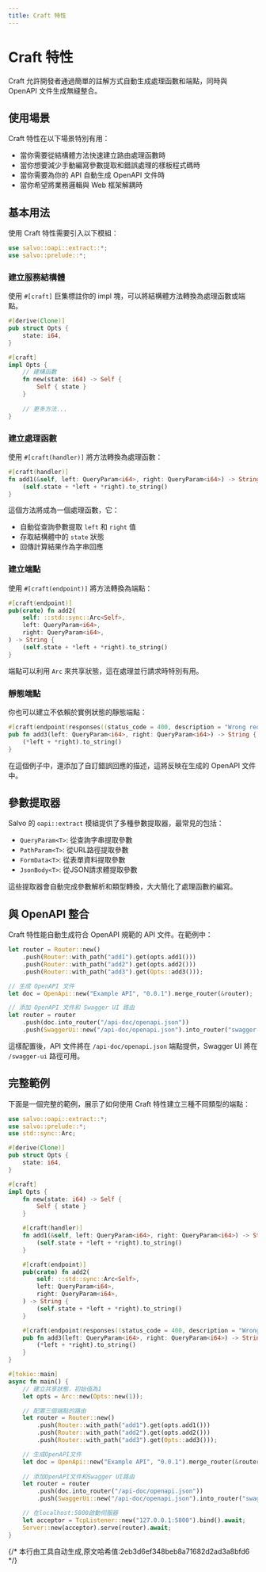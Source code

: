 ```yaml
---
title: Craft 特性
---
```


# Craft 特性

Craft 允許開發者通過簡單的註解方式自動生成處理函數和端點，同時與 OpenAPI 文件生成無縫整合。

## 使用場景

Craft 特性在以下場景特別有用：

- 當你需要從結構體方法快速建立路由處理函數時
- 當你想要減少手動編寫參數提取和錯誤處理的樣板程式碼時
- 當你需要為你的 API 自動生成 OpenAPI 文件時
- 當你希望將業務邏輯與 Web 框架解耦時

## 基本用法

使用 Craft 特性需要引入以下模組：

```rust
use salvo::oapi::extract::*;
use salvo::prelude::*;
```

### 建立服務結構體

使用 `#[craft]` 巨集標註你的 impl 塊，可以將結構體方法轉換為處理函數或端點。

```rust
#[derive(Clone)]
pub struct Opts {
    state: i64,
}

#[craft]
impl Opts {
    // 建構函數
    fn new(state: i64) -> Self {
        Self { state }
    }
    
    // 更多方法...
}
```

### 建立處理函數

使用 `#[craft(handler)]` 將方法轉換為處理函數：

```rust
#[craft(handler)]
fn add1(&self, left: QueryParam<i64>, right: QueryParam<i64>) -> String {
    (self.state + *left + *right).to_string()
}
```

這個方法將成為一個處理函數，它：
- 自動從查詢參數提取 `left` 和 `right` 值
- 存取結構體中的 `state` 狀態
- 回傳計算結果作為字串回應

### 建立端點

使用 `#[craft(endpoint)]` 將方法轉換為端點：

```rust
#[craft(endpoint)]
pub(crate) fn add2(
    self: ::std::sync::Arc<Self>,
    left: QueryParam<i64>,
    right: QueryParam<i64>,
) -> String {
    (self.state + *left + *right).to_string()
}
```

端點可以利用 `Arc` 來共享狀態，這在處理並行請求時特別有用。

### 靜態端點

你也可以建立不依賴於實例狀態的靜態端點：

```rust
#[craft(endpoint(responses((status_code = 400, description = "Wrong request parameters."))))]
pub fn add3(left: QueryParam<i64>, right: QueryParam<i64>) -> String {
    (*left + *right).to_string()
}
```

在這個例子中，還添加了自訂錯誤回應的描述，這將反映在生成的 OpenAPI 文件中。

## 參數提取器

Salvo 的 `oapi::extract` 模組提供了多種參數提取器，最常見的包括：

- `QueryParam<T>`: 從查詢字串提取參數
- `PathParam<T>`: 從URL路徑提取參數
- `FormData<T>`: 從表單資料提取參數
- `JsonBody<T>`: 從JSON請求體提取參數

這些提取器會自動完成參數解析和類型轉換，大大簡化了處理函數的編寫。

## 與 OpenAPI 整合

Craft 特性能自動生成符合 OpenAPI 規範的 API 文件。在範例中：

```rust
let router = Router::new()
    .push(Router::with_path("add1").get(opts.add1()))
    .push(Router::with_path("add2").get(opts.add2()))
    .push(Router::with_path("add3").get(Opts::add3()));

// 生成 OpenAPI 文件
let doc = OpenApi::new("Example API", "0.0.1").merge_router(&router);

// 添加 OpenAPI 文件和 Swagger UI 路由
let router = router
    .push(doc.into_router("/api-doc/openapi.json"))
    .push(SwaggerUi::new("/api-doc/openapi.json").into_router("swagger-ui"));
```

這樣配置後，API 文件將在 `/api-doc/openapi.json` 端點提供，Swagger UI 將在 `/swagger-ui` 路徑可用。

## 完整範例

下面是一個完整的範例，展示了如何使用 Craft 特性建立三種不同類型的端點：

```rust
use salvo::oapi::extract::*;
use salvo::prelude::*;
use std::sync::Arc;

#[derive(Clone)]
pub struct Opts {
    state: i64,
}

#[craft]
impl Opts {
    fn new(state: i64) -> Self {
        Self { state }
    }

    #[craft(handler)]
    fn add1(&self, left: QueryParam<i64>, right: QueryParam<i64>) -> String {
        (self.state + *left + *right).to_string()
    }

    #[craft(endpoint)]
    pub(crate) fn add2(
        self: ::std::sync::Arc<Self>,
        left: QueryParam<i64>,
        right: QueryParam<i64>,
    ) -> String {
        (self.state + *left + *right).to_string()
    }

    #[craft(endpoint(responses((status_code = 400, description = "Wrong request parameters."))))]
    pub fn add3(left: QueryParam<i64>, right: QueryParam<i64>) -> String {
        (*left + *right).to_string()
    }
}

#[tokio::main]
async fn main() {
    // 建立共享狀態，初始值為1
    let opts = Arc::new(Opts::new(1));

    // 配置三個端點的路由
    let router = Router::new()
        .push(Router::with_path("add1").get(opts.add1()))
        .push(Router::with_path("add2").get(opts.add2()))
        .push(Router::with_path("add3").get(Opts::add3()));

    // 生成OpenAPI文件
    let doc = OpenApi::new("Example API", "0.0.1").merge_router(&router);
    
    // 添加OpenAPI文件和Swagger UI路由
    let router = router
        .push(doc.into_router("/api-doc/openapi.json"))
        .push(SwaggerUi::new("/api-doc/openapi.json").into_router("swagger-ui"));

    // 在localhost:5800啟動伺服器
    let acceptor = TcpListener::new("127.0.0.1:5800").bind().await;
    Server::new(acceptor).serve(router).await;
}
```
{/* 本行由工具自动生成,原文哈希值:2eb3d6ef348beb8a71682d2ad3a8bfd6 */}